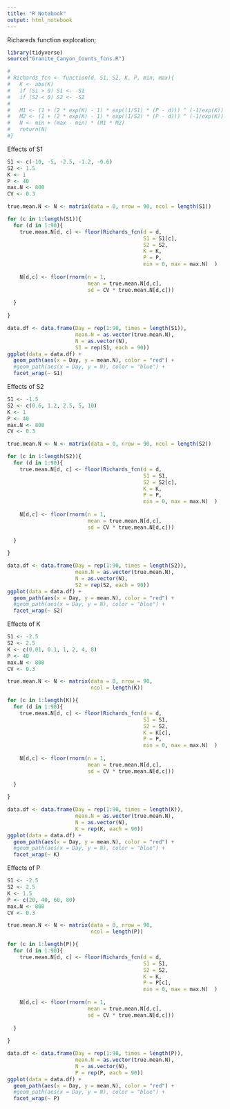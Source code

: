 ```yaml
---
title: "R Notebook"
output: html_notebook
---
```


Richareds function exploration;

```r
library(tidyverse)
source("Granite_Canyon_Counts_fcns.R")

# 
# Richards_fcn <- function(d, S1, S2, K, P, min, max){
#   K <- abs(K)
#   if (S1 > 0) S1 <- -S1
#   if (S2 < 0) S2 <- -S2
#   
#   M1 <- (1 + (2 * exp(K) - 1) * exp((1/S1) * (P - d))) ^ (-1/exp(K))
#   M2 <- (1 + (2 * exp(K) - 1) * exp((1/S2) * (P - d))) ^ (-1/exp(K))
#   N <- min + (max - min) * (M1 * M2)
#   return(N)
#}
```


Effects of S1
```r
S1 <- c(-10, -5, -2.5, -1.2, -0.6)
S2 <- 1.5
K <- 1
P <- 40
max.N <- 800
CV <- 0.3

true.mean.N <- N <- matrix(data = 0, nrow = 90, ncol = length(S1))

for (c in 1:length(S1)){
  for (d in 1:90){
    true.mean.N[d, c] <- floor(Richards_fcn(d = d, 
                                            S1 = S1[c], 
                                            S2 = S2,
                                            K = K, 
                                            P = P, 
                                            min = 0, max = max.N)  )
    
    N[d,c] <- floor(rnorm(n = 1, 
                          mean = true.mean.N[d,c],
                          sd = CV * true.mean.N[d,c]))
    
  }
  
}

data.df <- data.frame(Day = rep(1:90, times = length(S1)),
                      mean.N = as.vector(true.mean.N),
                      N = as.vector(N),
                      S1 = rep(S1, each = 90))
ggplot(data = data.df) +
  geom_path(aes(x = Day, y = mean.N), color = "red") +
  #geom_path(aes(x = Day, y = N), color = "blue") +
  facet_wrap(~ S1)

```


Effects of S2
```r
S1 <- -1.5
S2 <- c(0.6, 1.2, 2.5, 5, 10)
K <- 1
P <- 40
max.N <- 800
CV <- 0.3

true.mean.N <- N <- matrix(data = 0, nrow = 90, ncol = length(S2))

for (c in 1:length(S2)){
  for (d in 1:90){
    true.mean.N[d, c] <- floor(Richards_fcn(d = d, 
                                            S1 = S1, 
                                            S2 = S2[c],
                                            K = K, 
                                            P = P, 
                                            min = 0, max = max.N)  )
    
    N[d,c] <- floor(rnorm(n = 1, 
                          mean = true.mean.N[d,c],
                          sd = CV * true.mean.N[d,c]))
    
  }
  
}

data.df <- data.frame(Day = rep(1:90, times = length(S2)),
                      mean.N = as.vector(true.mean.N),
                      N = as.vector(N),
                      S2 = rep(S2, each = 90))
ggplot(data = data.df) +
  geom_path(aes(x = Day, y = mean.N), color = "red") +
  #geom_path(aes(x = Day, y = N), color = "blue") +
  facet_wrap(~ S2)

```



Effects of K
```r
S1 <- -2.5
S2 <- 2.5
K <- c(0.01, 0.1, 1, 2, 4, 8)
P <- 40
max.N <- 800
CV <- 0.3

true.mean.N <- N <- matrix(data = 0, nrow = 90, 
                           ncol = length(K))

for (c in 1:length(K)){
  for (d in 1:90){
    true.mean.N[d, c] <- floor(Richards_fcn(d = d, 
                                            S1 = S1, 
                                            S2 = S2,
                                            K = K[c], 
                                            P = P, 
                                            min = 0, max = max.N)  )
    
    N[d,c] <- floor(rnorm(n = 1, 
                          mean = true.mean.N[d,c],
                          sd = CV * true.mean.N[d,c]))
    
  }
  
}

data.df <- data.frame(Day = rep(1:90, times = length(K)),
                      mean.N = as.vector(true.mean.N),
                      N = as.vector(N),
                      K = rep(K, each = 90))
ggplot(data = data.df) +
  geom_path(aes(x = Day, y = mean.N), color = "red") +
  #geom_path(aes(x = Day, y = N), color = "blue") +
  facet_wrap(~ K)

```




Effects of P
```r
S1 <- -2.5
S2 <- 2.5
K <- 1.5
P <- c(20, 40, 60, 80)
max.N <- 800
CV <- 0.3

true.mean.N <- N <- matrix(data = 0, nrow = 90, 
                           ncol = length(P))

for (c in 1:length(P)){
  for (d in 1:90){
    true.mean.N[d, c] <- floor(Richards_fcn(d = d, 
                                            S1 = S1, 
                                            S2 = S2,
                                            K = K, 
                                            P = P[c], 
                                            min = 0, max = max.N)  )
    
    N[d,c] <- floor(rnorm(n = 1, 
                          mean = true.mean.N[d,c],
                          sd = CV * true.mean.N[d,c]))
    
  }
  
}

data.df <- data.frame(Day = rep(1:90, times = length(P)),
                      mean.N = as.vector(true.mean.N),
                      N = as.vector(N),
                      P = rep(P, each = 90))
ggplot(data = data.df) +
  geom_path(aes(x = Day, y = mean.N), color = "red") +
  #geom_path(aes(x = Day, y = N), color = "blue") +
  facet_wrap(~ P)

```

